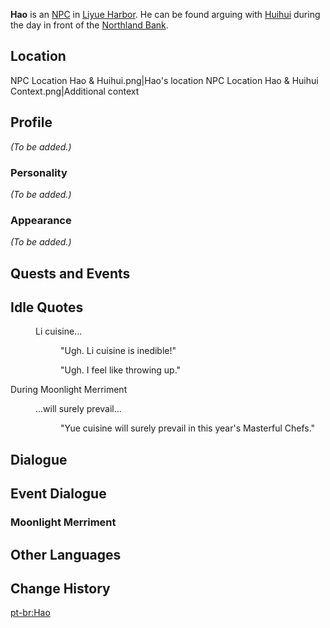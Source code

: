 {{Meta
<!-- REMOVE THIS TEMPLATE AFTER ADDING MISSING INFO -->
|missing_NPC_profile  = yes
}}
{{About|the NPC located in Liyue Harbor|a disambiguation|Hao}}
{{Character Infobox
|name             = Hao
|image            = NPC Hao.png
|type             = NPC
|region           = Liyue
}}
'''Hao''' is an [[NPC]] in [[Liyue Harbor]]. He can be found arguing with [[Huihui]] during the day in front of the [[Northland Bank]].

==Location==
<gallery>
NPC Location Hao & Huihui.png|Hao's location
NPC Location Hao & Huihui Context.png|Additional context
</gallery>

==Profile==
<!--detailed story/lore information goes here-->
''(To be added.)''

===Personality===
''(To be added.)''

===Appearance===
''(To be added.)''

==Quests and Events==
{{Quests and Events}}

==Idle Quotes==
{{Dialogue start}}
: {{DIcon|Idle}} Li cuisine...
:: {{A|VO Hao 01.ogg}} "Ugh. Li cuisine is inedible!"
:: {{A|VO Hao 02.ogg}} "Ugh. I feel like throwing up."
{{Dialogue end}}

;During Moonlight Merriment
{{Dialogue start}}
: {{DIcon|Idle}} ...will surely prevail...
:: {{A|VO Hao Moonlight Merriment 01.ogg}} "Yue cuisine will surely prevail in this year's Masterful Chefs."
{{Dialogue end}}

==Dialogue==
{{Transclude|Huihui|Dialogue}}

==Event Dialogue==
===Moonlight Merriment===
{{Transclude|Huihui|Moonlight Merriment}}

==Other Languages==
{{Other Languages|default_hidden = 1
|en      = Hao
|zhs     = 浩仔
|zhs_rm  = Hàozǐ
|zht     = 浩仔
|zht_rm  = Hàozǐ
|ja      = 浩
|ja_rm   = Kou
|ko      = 호재
|ko_rm   = Hojae
|es      = Hao
|fr      = Hao
|ru      = Хао
|th      = Hao
|vi      = Hao
|de      = Hao
|id      = Hao
|pt      = Hao
|tr      = 
|it      = 
}}

==Change History==
{{Change History|1.0}}

[[pt-br:Hao]]